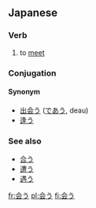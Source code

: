 ==Japanese==
{{ja-kanjitab|会}}
===Verb===
{{ja-verb|k|type=1|hira=あう|rom=au}}
# to [[meet]]

===Conjugation===
{{ja-go-u|会|あ|a}}

====Synonym====
* [[出会う]] ([[であう]], deau)
* [[逢う]]

===See also===
*[[合う]]
*[[遭う]]
*[[遇う]]

[[fr:会う]]
[[pl:会う]]
[[fi:会う]]